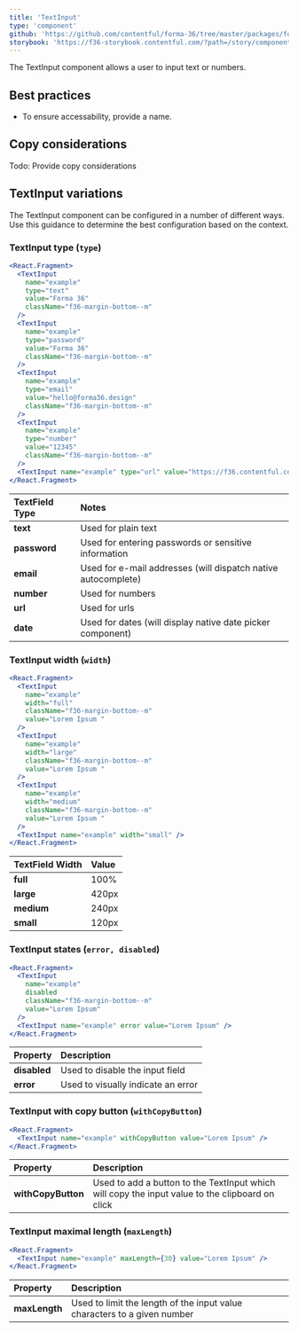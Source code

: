 ```yaml
---
title: 'TextInput'
type: 'component'
github: 'https://github.com/contentful/forma-36/tree/master/packages/forma-36-react-components/src/components/TextInput'
storybook: 'https://f36-storybook.contentful.com/?path=/story/components-textinput--default'
---
```


The TextInput component allows a user to input text or numbers.

## Best practices

- To ensure accessability, provide a name. 

## Copy considerations

Todo: Provide copy considerations

## TextInput variations

The TextInput component can be configured in a number of different ways. Use this guidance to determine the best configuration based on the context.

### TextInput type (`type`)

```jsx
<React.Fragment>
  <TextInput
    name="example"
    type="text"
    value="Forma 36"
    className="f36-margin-bottom--m"
  />
  <TextInput
    name="example"
    type="password"
    value="Forma 36"
    className="f36-margin-bottom--m"
  />
  <TextInput
    name="example"
    type="email"
    value="hello@forma36.design"
    className="f36-margin-bottom--m"
  />
  <TextInput
    name="example"
    type="number"
    value="12345"
    className="f36-margin-bottom--m"
  />
  <TextInput name="example" type="url" value="https://f36.contentful.com" />
</React.Fragment>
```

| TextField Type | Notes                                                         |
| :------------- | :------------------------------------------------------------ |
| **text**       | Used for plain text                                           |
| **password**   | Used for entering passwords or sensitive information          |
| **email**      | Used for e-mail addresses (will dispatch native autocomplete) |
| **number**     | Used for numbers                                              |
| **url**        | Used for urls                                                 |
| **date**       | Used for dates (will display native date picker component)    |

### TextInput width (`width`)

```jsx
<React.Fragment>
  <TextInput
    name="example"
    width="full"
    className="f36-margin-bottom--m"
    value="Lorem Ipsum "
  />
  <TextInput
    name="example"
    width="large"
    className="f36-margin-bottom--m"
    value="Lorem Ipsum "
  />
  <TextInput
    name="example"
    width="medium"
    className="f36-margin-bottom--m"
    value="Lorem Ipsum "
  />
  <TextInput name="example" width="small" />
</React.Fragment>
```

| TextField Width | Value |
| :-------------- | :---- |
| **full**        | 100%  |
| **large**       | 420px |
| **medium**      | 240px |
| **small**       | 120px |

### TextInput states (`error, disabled`)

```jsx
<React.Fragment>
  <TextInput
    name="example"
    disabled
    className="f36-margin-bottom--m"
    value="Lorem Ipsum"
  />
  <TextInput name="example" error value="Lorem Ipsum" />
</React.Fragment>
```

| Property     | Description                        |
| :----------- | :--------------------------------- |
| **disabled** | Used to disable the input field    |
| **error**    | Used to visually indicate an error |

### TextInput with copy button (`withCopyButton`)

```jsx
<React.Fragment>
  <TextInput name="example" withCopyButton value="Lorem Ipsum" />
</React.Fragment>
```

| Property           | Description                                                                                     |
| :----------------- | :---------------------------------------------------------------------------------------------- |
| **withCopyButton** | Used to add a button to the TextInput which will copy the input value to the clipboard on click |

### TextInput maximal length (`maxLength`)

```jsx
<React.Fragment>
  <TextInput name="example" maxLength={30} value="Lorem Ipsum" />
</React.Fragment>
```

| Property      | Description                                                              |
| :------------ | :----------------------------------------------------------------------- |
| **maxLength** | Used to limit the length of the input value characters to a given number |
